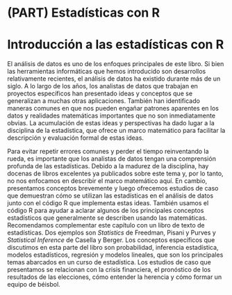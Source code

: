 # (PART) Estadísticas con R {-}

# Introducción a las estadísticas con R

El análisis de datos es uno de los enfoques principales de este libro. Si bien las herramientas informáticas que hemos introducido son desarrollos relativamente recientes, el análisis de datos ha existido durante más de un siglo. A lo largo de los años, los analistas de datos que trabajan en proyectos específicos han presentado ideas y conceptos que se generalizan a muchas otras aplicaciones. También han identificado maneras comunes en que nos pueden engañar patrones aparentes en los datos y realidades matemáticas importantes que no son inmediatamente obvias. La acumulación de estas ideas y perspectivas ha dado lugar a la disciplina de la estadística, que ofrece un marco matemático para facilitar la descripción y evaluación formal de estas ideas.

Para evitar repetir errores comunes y perder el tiempo reinventando la rueda, es importante que los analistas de datos tengan una comprensión profunda de las estadísticas. Debido a la madurez de la disciplina, hay docenas de libros excelentes ya publicados sobre este tema y, por lo tanto, no nos enfocamos en describir el marco matemático aquí. En cambio, presentamos conceptos brevemente y luego ofrecemos estudios de caso que demuestran cómo se utilizan las estadísticas en el análisis de datos junto con el código R que implementa estas ideas. También usamos el código R para ayudar a aclarar algunos de los principales conceptos estadísticos que generalmente se describen usando las matemáticas. Recomendamos complementar este capítulo con un libro de texto de estadísticas. Dos ejemplos son _Statistics_ de Freedman, Pisani y Purves y _Statistical Inference_ de Casella y Berger. Los conceptos específicos que discutimos en esta parte del libro son probabilidad, inferencia estadística, modelos estadísticos, regresión y modelos lineales, que son los principales temas abarcados en un curso de estadística. Los estudios de caso que presentamos se relacionan con la crisis financiera, el pronóstico de los resultados de las elecciones, cómo entender la herencia y cómo formar un equipo de béisbol.

